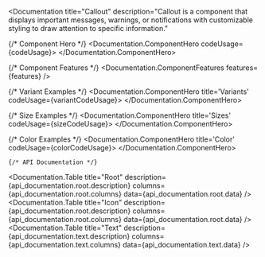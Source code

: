 

<Documentation 
  title="Callout" 
  description="Callout is a component that displays important messages, warnings, or notifications with customizable styling to draw attention to specific information."
>
  {/* Component Hero */}
  <Documentation.ComponentHero codeUsage={codeUsage}>
    <CalloutExample />
  </Documentation.ComponentHero>

  {/* Component Features */}
  <Documentation.ComponentFeatures 
    features={features} 
  />

  {/* Variant Examples */}
  <Documentation.ComponentHero title='Variants' codeUsage={variantCodeUsage}>
    <CalloutVariants />
  </Documentation.ComponentHero>

  {/* Size Examples */}
  <Documentation.ComponentHero title='Sizes' codeUsage={sizeCodeUsage}>
    <CalloutSizes />
  </Documentation.ComponentHero>

  {/* Color Examples */}
  <Documentation.ComponentHero title='Color' codeUsage={colorCodeUsage}>
    <CalloutColor />
  </Documentation.ComponentHero>
  

    {/* API Documentation */}
<Documentation.Table title="Root" description={api_documentation.root.description} columns={api_documentation.root.columns} data={api_documentation.root.data} />
<Documentation.Table title="Icon" description={api_documentation.root.description} columns={api_documentation.root.columns} data={api_documentation.root.data} />
<Documentation.Table title="Text" description={api_documentation.text.description} columns={api_documentation.text.columns} data={api_documentation.text.data} />

</Documentation>